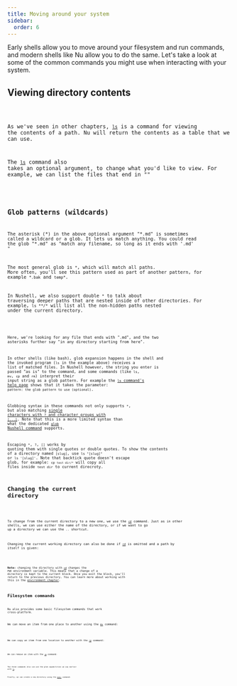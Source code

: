 ```yaml
---
title: Moving around your system
sidebar:
  order: 6
---
```



Early shells allow you to move around your filesystem and run commands, and modern shells like Nu allow you to do the same. Let's take a look at some of the common commands you might use when interacting with your system.

## Viewing directory contents

<Code code={lsExample} lang="nu" />

As we've seen in other chapters, [`ls`](/commands/docs/ls) is a command for viewing the contents of a path. Nu will return the contents as a table that we can use.

The [`ls`](/commands/docs/ls) command also takes an optional argument, to change what you'd like to view. For example, we can list the files that end in ""

<Code code={lsShallowGlobExample} lang="nu">

## Glob patterns (wildcards)

The asterisk (\*) in the above optional argument "\*.md" is sometimes called a wildcard or a glob. It lets us match anything. You could read the glob "\*.md" as "match any filename, so long as it ends with '.md' "

The most general glob is `*`, which will match all paths. More often, you'll see this pattern used as part of another pattern, for example `*.bak` and `temp*`.

In Nushell, we also support double `*` to talk about traversing deeper paths that are nested inside of other directories. For example, `ls **/*` will list all the non-hidden paths nested under the current directory.

<Code code={lsDeepGlobExample} lang="nu">

Here, we're looking for any file that ends with ".md", and the two asterisks further say "in any directory starting from here".

In other shells (like bash), glob expansion happens in the shell and the invoked program (`ls` in the example above) receives a list of matched files. In Nushell however, the string you enter is passed "as is" to the command, and some commands (like `ls`, `mv`, `cp` and `rm`) interpret their input string as a glob pattern. For example the [`ls` command's help page](https://www.nushell.sh/commands/docs/ls) shows that it takes the parameter: `pattern: the glob pattern to use (optional)`.

Globbing syntax in these commands not only supports `*`, but also matching [single characters with `?` and character groups with `[...]`](https://docs.rs/nu-glob/latest/nu_glob/struct.Pattern). Note that this is a more limited syntax than what the dedicated [`glob` Nushell command](https://www.nushell.sh/commands/docs/glob) supports.

Escaping `*`, `?`, `[]` works by quoting them with single quotes or double quotes. To show the contents of a directory named `[slug]`, use `ls "[slug]"` or `ls '[slug]'`.
Note that backtick quote doesn't escape glob, for example: <code>cp `test dir/*`</code> will copy all files inside `test dir` to current direcroty.

## Changing the current directory

<Code code={cdExample} lang="nu" />

To change from the current directory to a new one, we use the [`cd`](/commands/docs/cd) command. Just as in other shells, we can use either the name of the directory, or if we want to go up a directory we can use the `..` shortcut.

Changing the current working directory can also be done if [`cd`](/commands/docs/cd) is omitted and a path by itself is given:

<Code code={cdWithoutCommandExample} lang="nu" />

**Note:** changing the directory with [`cd`](/commands/docs/cd) changes the `PWD` environment variable. This means that a change of a directory is kept to the current block. Once you exit the block, you'll return to the previous directory. You can learn more about working with this in the [environment chapter](./environment).

## Filesystem commands

Nu also provides some basic filesystem commands that work cross-platform.

We can move an item from one place to another using the [`mv`](/commands/docs/mv) command:

<Code code={mvExample} lang="nu" />

We can copy an item from one location to another with the [`cp`](/commands/docs/cp) command:

<Code code={cpExample} lang="nu" />

We can remove an item with the [`rm`](/commands/docs/rm) command:

<Code code={rmExample} lang="nu" />

The three commands also can use the glob capabilities we saw earlier with [`ls`](/commands/docs/ls).

Finally, we can create a new directory using the [`mkdir`](/commands/docs/mkdir) command:

<Code code={mkdirExample} lang="nu" />
